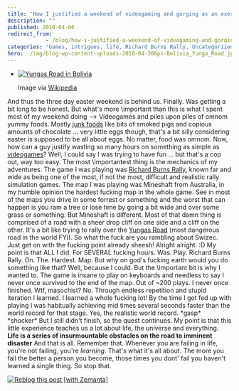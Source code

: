 ```yaml
---
title: 'How I justified a weekend of videogaming and gorging as an exercise in hardcore personal improvement'
description: ""
published: 2010-04-06
redirect_from: 
            - /blog/how-i-justified-a-weekend-of-videogaming-and-gorging-as-an-exercise-in-hardcore-personal-improvement/swizec/1282
categories: "Games, intrigues, life, Richard Burns Rally, Uncategorized, Yungas Road"
hero: ./img/blog-wp-content-uploads-2010-04-300px-Bolivia_Yunga_Road.jpg
---
```

- [![Yungas Road in Bolivia](./img/blog-wp-content-uploads-2010-04-300px-Bolivia_Yunga_Road.jpg "Yungas Road in Bolivia")](http://commons.wikipedia.org/wiki/Image:Bolivia_Yunga_Road.jpg)

  Image via [Wikipedia](http://commons.wikipedia.org/wiki/Image:Bolivia_Yunga_Road.jpg)

And thus the three day easter weekend is behind us. Finally. Was getting a bit long to be honest. But what's more \\important than this is what I spent most of my weekend doing --> Videogames and piles upon piles of omnom yummy foods. Mostly [junk foods](http://en.wikipedia.org/wiki/Junk_food "Junk food") like bits of smoked pigs and copious amounts of chocolate ... very little eggs though, that's a bit silly considering easter is supposed to be all about eggs. No matter, food was omnom. Now, how can a guy justify wasting so many hours on something as simple as [videogames](http://en.wikipedia.org/wiki/Video_game "Video game")? Well, I could say I was trying to have fun ... but that's a cop out, way too easy. The most \\importantest thing is the mechanics of my adventures. The game I was playing was [Richard Burns Rally](http://en.wikipedia.org/wiki/Richard_Burns_Rally "Richard Burns Rally"), known far and wide as being one of the most, if not _the_ most, difficult and realistic rally simulation games. The map I was playing was Mineshaft from Australia, in my humble opinion the hardest fucking map in the whole game. See in most of the maps you drive in some forrest or something and the worst that can happen is you ram a tree or lose time by going a bit wide and over some grass or something. But Mineshaft is different. Most of that damn thing is comprised of a road with a sheer drop cliff on one side and a cliff on the other. It's a bit like trying to rally over the [Yungas Road](http://en.wikipedia.org/wiki/Yungas_Road "Yungas Road") (most dangerous road in the world FYI). So what the fuck are you rambling about Swizec. Just get on with the fucking point already sheesh! Alright alright. :D My point is that ALL I did. For SEVERAL fucking hours. Was. Play. Richard Burns Rally. On. The. Hardest. Map. But why on god's fucking earth would you do something like that? Well, because I could. But the \\important bit is why I wanted to. The game is insane to play on keyboards and needless to say I never once survived to the end of the map. Out of ~200 plays. I never once finished. Wtf, masochist? No. Through endless repetition and stupid iteration I learned. I learned a whole fucking lot! By the time I got fed up with playing I was habitually achieving mid times several seconds faster than the world record for that stage. Yes, the realistic world record. \*gasp\* \*shocker\* But I still didn't finish, so the quest continues. My point is that this little experience teaches us a lot about life, the universe and everything. **Life is a series of insurmountable obstacles on the road to imminent disaster** And that is all. Remember that. Whenever you are failing in life, you're not failing, you're _learning_. That's what it's all about. The more you fail the better a person you become, those times you dont' fail you haven't learned a single thing. So stop that.

[![Reblog this post \[with Zemanta\]](http://img.zemanta.com/reblog_e.png?x-id=ef748e69-9a88-46da-a6e5-f4d35edc270b)](http://reblog.zemanta.com/zemified/ef748e69-9a88-46da-a6e5-f4d35edc270b/ "Reblog this post \[with Zemanta]")